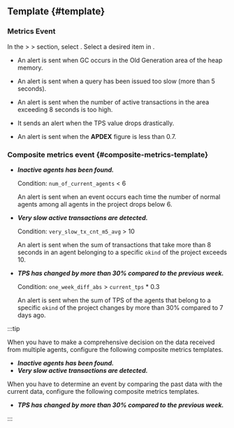 ## Template {#template}

### Metrics Event

In the <Cmdname sid="side_event" className="uitext" /> &gt; <Cmdname sid="side_eventSetting" className="uitext" /> &gt; <Cmdname sid="metrics" className="uitext" /> section, select <Cmdname sid="add_notification" className="uitext" />. Select a desired item in <Cmdname sid="template" className="uitext" />.

- <Cmdname sid="application_alert_template_1" className="uitext" />

  An alert is sent when GC occurs in the Old Generation area of the heap memory.

- <Cmdname sid="application_alert_template_2" className="uitext" />

  An alert is sent when a query has been issued too slow (more than 5 seconds).

- <Cmdname sid="application_alert_template_3" className="uitext" />

  An alert is sent when the number of active transactions in the area exceeding 8 seconds is too high.

- <Cmdname sid="application_alert_template_5" className="uitext" />

  It sends an alert when the TPS value drops drastically.

- <Cmdname sid="normal_alert_template_1" className="uitext" />

  An alert is sent when the **APDEX** figure is less than 0.7.

### Composite metrics event {#composite-metrics-template}

- **_Inactive agents has been found._**

  Condition: `num_of_current_agents` \< 6

  An alert is sent when an event occurs each time the number of normal agents among all agents in the project drops below 6.

- **_Very slow active transactions are detected._**

  Condition: `very_slow_tx_cnt_m5_avg` > 10

  An alert is sent when the sum of transactions that take more than 8 seconds in an agent belonging to a specific `okind` of the project exceeds 10.

- **_TPS has changed by more than 30% compared to the previous week._**

  Condition: `one_week_diff_abs` > `current_tps` \* 0.3

  An alert is sent when the sum of TPS of the agents that belong to a specific `okind` of the project changes by more than 30% compared to 7 days ago.

:::tip

When you have to make a comprehensive decision on the data received from multiple agents, configure the following composite metrics templates.

- **_Inactive agents has been found._**
- **_Very slow active transactions are detected._**

When you have to determine an event by comparing the past data with the current data, configure the following composite metrics templates.

- **_TPS has changed by more than 30% compared to the previous week._**

:::
